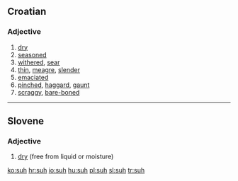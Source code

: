 ==Croatian==

===Adjective===
{{infl|hr|adjective}}

# [[dry]]
# [[seasoned]] {{qualifier|of a tree}}
# [[withered]], [[sear]]
# [[thin]], [[meagre]], [[slender]] {{qualifier|of a man}}
# [[emaciated]]
# [[pinched]], [[haggard]], [[gaunt]] {{qualifier|of a face}}
# [[scraggy]], [[bare-boned]] {{qualifier|of a man}}

----

==Slovene==

===Adjective===
{{infl|sl|adjective|g=m}}

# [[dry]] (free from liquid or moisture)

[[ko:suh]]
[[hr:suh]]
[[io:suh]]
[[hu:suh]]
[[pl:suh]]
[[sl:suh]]
[[tr:suh]]